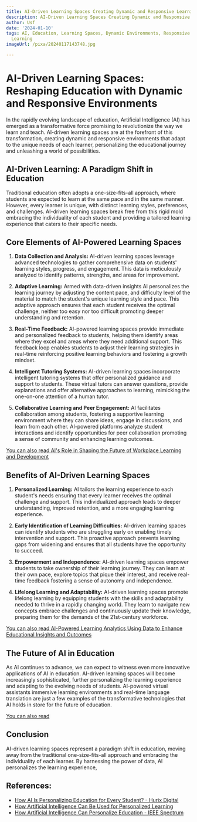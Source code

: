 ```yaml
---
title: AI-Driven Learning Spaces Creating Dynamic and Responsive Learning Environments
description: AI-Driven Learning Spaces Creating Dynamic and Responsive Learning Environments
author: Usf
date: '2024-01-10'
tags: AI, Education, Learning Spaces, Dynamic Environments, Responsive Learning, Technology-Enhanced
  Learning
imageUrl: /pixa/20240117143748.jpg

---
```

# AI-Driven Learning Spaces: Reshaping Education  with Dynamic and Responsive Environments

In the rapidly evolving landscape of education, Artificial Intelligence  (AI)  has emerged as a transformative force promising to  revolutionize the way we learn and teach. AI-driven learning  spaces  are at the forefront of this transformation, creating dynamic and responsive environments that adapt to the unique needs of each learner, personalizing the educational  journey and unleashing  a world of possibilities.

## AI-Driven Learning:  A Paradigm Shift in  Education

Traditional  education often adopts a one-size-fits-all approach, where students are expected to learn at the  same pace and in the same manner. However, every learner is  unique, with distinct learning styles, preferences, and challenges. AI-driven learning spaces  break  free from this rigid mold embracing the individuality of each student and  providing a tailored learning experience that caters to their specific needs.

## Core Elements of AI-Powered Learning Spaces

1. **Data Collection and Analysis:** AI-driven learning spaces leverage advanced technologies to gather comprehensive data on students' learning styles, progress, and engagement. This data is meticulously analyzed  to identify patterns, strengths, and areas for  improvement.

2. **Adaptive Learning:** Armed with data-driven insights AI personalizes the learning journey by adjusting the  content pace,  and difficulty  level of the material to match the student's unique learning style and  pace. This adaptive approach ensures that each student receives the optimal challenge, neither too easy nor too difficult  promoting deeper understanding and retention.

3. **Real-Time Feedback:** AI-powered learning spaces provide immediate and personalized feedback to students, helping them identify areas where they excel and areas where they need additional support. This feedback loop enables students  to adjust their learning strategies in  real-time reinforcing positive learning behaviors and fostering a growth mindset.

4. **Intelligent Tutoring  Systems:** AI-driven learning spaces  incorporate intelligent tutoring systems that offer personalized guidance and support to students. These virtual tutors can answer  questions, provide explanations and  offer alternative approaches to learning, mimicking the one-on-one attention of a human tutor.

5. **Collaborative Learning and Peer Engagement:** AI facilitates collaboration  among students, fostering a  supportive  learning environment where they can share ideas, engage in discussions, and learn from each  other.  AI-powered platforms  analyze student interactions and identify opportunities for  peer collaboration promoting a sense of community and enhancing learning  outcomes.

[You can also  read AI's Role in Shaping the Future of Workplace Learning and Development](AI%27s%20Role%20in%20Shaping%20the%20Future%20of%20Workplace%20Learning%20and%20Development)


## Benefits of AI-Driven Learning Spaces

1. **Personalized Learning:** AI tailors the learning experience to each student's needs ensuring that every learner receives the optimal challenge and support.  This individualized approach leads to deeper understanding, improved retention, and a more engaging learning  experience.

2. **Early Identification of Learning Difficulties:** AI-driven learning spaces  can identify students who  are struggling early on enabling timely intervention  and support. This proactive approach prevents learning gaps from widening and ensures that all students have  the opportunity to  succeed.

3. **Empowerment and Independence:** AI-driven learning  spaces empower students to take ownership of their learning  journey. They can learn at their own pace, explore topics that  pique their interest, and  receive real-time feedback fostering  a sense of autonomy and independence.

4. **Lifelong Learning  and Adaptability:** AI-driven learning spaces promote lifelong learning by equipping  students with the skills and adaptability needed to thrive in a rapidly changing  world. They learn to navigate new concepts embrace challenges and continuously update their knowledge, preparing  them for the demands of the 21st-century workforce.

[You can also read AI-Powered Learning Analytics Using Data to Enhance Educational Insights and Outcomes](AI-Powered%20Learning%20Analytics%20Using%20Data%20to%20Enhance%20Educational%20Insights%20and%20Outcomes)


## The Future of AI in Education

As AI continues to advance, we can expect to witness even more innovative applications of AI  in education. AI-driven learning spaces will become increasingly sophisticated, further personalizing the learning experience  and adapting to  the evolving needs  of students. AI-powered virtual assistants immersive learning environments and real-time language translation are just  a few examples of the transformative  technologies that AI holds in store for the future of education.

[You can also read  ]()


##  Conclusion

AI-driven learning spaces represent a paradigm shift in education, moving away  from the traditional one-size-fits-all approach and embracing  the individuality of  each learner. By harnessing the power of data,  AI personalizes the learning experience,

## References:
- [How AI Is Personalizing Education for Every Student? - Hurix Digital](https://www.hurix.com/how-ai-is-personalizing-education-for-every-student/)
- [How Artificial Intelligence Can Be Used for Personalized Learning](https://www.eyecity.africa/post/how-artificial-intelligence-can-be-used-for-personalized-learning)
- [How Artificial Intelligence Can Personalize Education - IEEE Spectrum](https://spectrum.ieee.org/how-ai-can-personalize-education)
